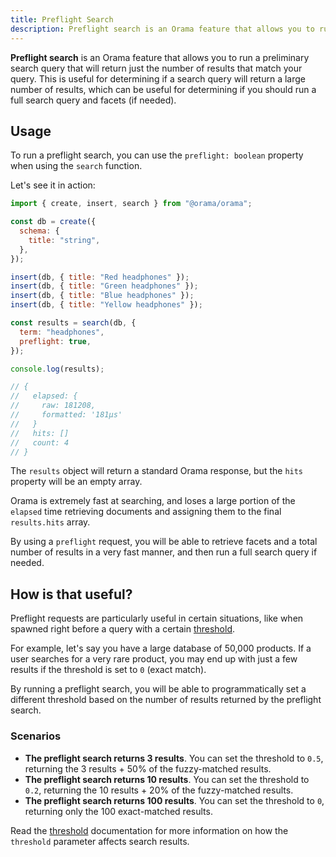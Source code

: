 ```yaml
---
title: Preflight Search
description: Preflight search is an Orama feature that allows you to run a preliminary search query that will return just the number of results that match your query.
---
```


**Preflight search** is an Orama feature that allows you to run a preliminary search query that will return just the number of results that match your query. This is useful for determining if a search query will return a large number of results, which can be useful for determining if you should run a full search query and facets (if needed).

## Usage

To run a preflight search, you can use the `preflight: boolean` property when using the `search` function.

Let's see it in action:

```javascript
import { create, insert, search } from "@orama/orama";

const db = create({
  schema: {
    title: "string",
  },
});

insert(db, { title: "Red headphones" });
insert(db, { title: "Green headphones" });
insert(db, { title: "Blue headphones" });
insert(db, { title: "Yellow headphones" });

const results = search(db, {
  term: "headphones",
  preflight: true,
});

console.log(results);

// {
//   elapsed: {
//     raw: 181208,
//     formatted: '181μs'
//   }
//   hits: []
//   count: 4
// }
```

The `results` object will return a standard Orama response, but the `hits` property will be an empty array.

Orama is extremely fast at searching, and loses a large portion of the `elapsed` time retrieving documents and assigning them to the final `results.hits` array.

By using a `preflight` request, you will be able to retrieve facets and a total number of results in a very fast manner, and then run a full search query if needed.

## How is that useful?

Preflight requests are particularly useful in certain situations, like when spawned right before a query with a certain [threshold](/open-source/usage/search/threshold).

For example, let's say you have a large database of 50,000 products. If a user searches for a very rare product, you may end up with just a few results if the threshold is set to `0` (exact match).

By running a preflight search, you will be able to programmatically set a different threshold based on the number of results returned by the preflight search.

### Scenarios

- **The preflight search returns 3 results**. You can set the threshold to `0.5`, returning the 3 results + 50% of the fuzzy-matched results.
- **The preflight search returns 10 results**. You can set the threshold to `0.2`, returning the 10 results + 20% of the fuzzy-matched results.
- **The preflight search returns 100 results**. You can set the threshold to `0`, returning only the 100 exact-matched results.

Read the [threshold](/open-source/usage/search/threshold) documentation for more information on how the `threshold` parameter affects search results.
